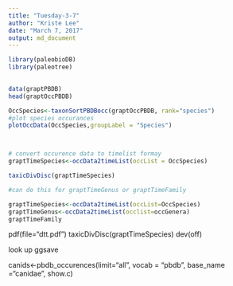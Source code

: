 ```yaml
---
title: "Tuesday-3-7"
author: "Kriste Lee"
date: "March 7, 2017"
output: md_document
---
```


```r

library(paleobioDB)
library(paleotree)
 
```
```r

data(graptPBDB)
head(graptOccPBDB)

OccSpecies<-taxonSortPBDBocc(graptOccPBDB, rank="species")
#plot species occurances
plotOccData(OccSpecies,groupLabel = "Species")




```

```r
# convert occurence data to timelist formay
graptTimeSpecies<-occData2timeList(occList = OccSpecies)

taxicDivDisc(graptTimeSpecies)

#can do this for graptTimeGenus or graptTimeFamily

```


```r
graptTimeSpecies<-occData2timeList(occList=OccSpecies)
graptTimeGenus<-occData2timeList(occlist=occGenera)
graptTimeFamily

```

pdf(file="dtt.pdf")
taxicDivDisc(graptTimeSpecies)
dev(off)

look up ggsave


canids<-pbdb_occurences(limit="all", vocab = "pbdb", base_name ="canidae", show.c)